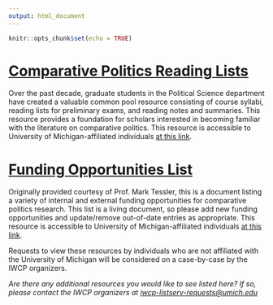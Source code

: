 ```yaml
---
output: html_document
---
```


```r
knitr::opts_chunk$set(echo = TRUE)
```

<h1><a href="https://drive.google.com/drive/folders/0B7XV4xueCwliLWNoVkcyc19pbms?usp=sharing">**Comparative Politics Reading Lists**</a></h1>
Over the past decade, graduate students in the Political Science department have created a valuable common pool resource consisting of course syllabi, reading lists for preliminary exams, and reading notes and summaries. This resource provides a foundation for scholars interested in becoming familiar with the literature on comparative politics. This resource is accessible to University of Michigan-affiliated individuals <a href="https://drive.google.com/drive/folders/0B7XV4xueCwliLWNoVkcyc19pbms?usp=sharing">at this link</a>.

<h1><a href="https://drive.google.com/file/d/1cPKtuBd_z6jPtT2jKSWMVOBvgS6IE0C4/view?usp=sharing">**Funding Opportunities List**</a></h1>
Originally provided courtesy of Prof. Mark Tessler, this is a document listing a variety of internal and external funding opportunities for comparative politics research. This list is a living document, so please add new funding opportunities and update/remove out-of-date entries as appropriate. This resource is accessible to University of Michigan-affiliated individuals <a href="https://drive.google.com/file/d/1cPKtuBd_z6jPtT2jKSWMVOBvgS6IE0C4/view?usp=sharing">at this link</a>.\

Requests to view these resources by individuals who are not affiliated with the University of Michigan will be considered on a case-by-case by the IWCP organizers.

<i>Are there any additional resources you would like to see listed here? If so, please contact the IWCP organizers at <a href="mailto:iwcp-listserv-requests@umich.edu">iwcp-listserv-requests@umich.edu</a></i>
